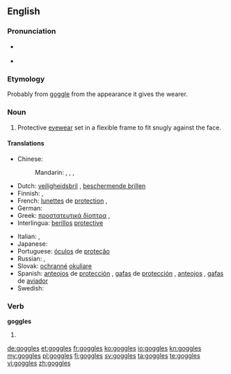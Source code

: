 ==English==

===Pronunciation===
* {{a|US}} {{IPA|/ˈɡɑ.ɡəlz/}}
* {{audio|en-us-goggles.ogg|Audio (US)}}

===Etymology===
Probably from [[goggle]] from the appearance it gives the wearer.

===Noun===
{{en-plural noun}}

# Protective [[eyewear]] set in a flexible frame to fit snugly against the face.

====Translations====
{{trans-top|protective eyewear}}
* Chinese:
*: Mandarin: {{qualifier|esp. wind}} {{t|zh|風鏡|sc=Hani}}, {{t|zh|风镜|tr=fēngjìng|sc=Hani}}, {{t|zh|護眼鏡|sc=Hani}}, {{t|zh|护眼镜|tr=hù yǎnjìng|sc=Hani}}
* Dutch: [[veiligheidsbril]] {{m}}, [[beschermende brillen]] {{m|p}}
* Finnish: {{t|fi|suojalasit|p}}, {{t|fi|silmäsuojat|p}}
* French: [[lunettes]] de [[protection]] {{f|p}}, {{t|fr|lunettes|f|p}}
* German: {{t|de|Schutzbrille|f}}
* Greek: [[προστατευτικά δίοπτρα]] {{p}}, {{t|el|προστατευτικά δίοπτρα|p|tr=prostateutiká díoptra|sc=Grek}}
* Interlingua: [[berillos]] [[protective]]
{{trans-mid}}
* Italian: {{t-|it|occhiali di protezione|m|p}}, {{t-|it|occhiali protettivi|m|p}}
* Japanese: {{t|ja|ゴーグル|tr=gōguru|sc=Jpan}}
* Portuguese: [[óculos]] de [[proteção]] {{m|p}}
* Russian: {{t|ru|защитные очки|n|p|tr=zaščítnyje očkí|sc=Cyrl}}, {{qualifier|neologism}} {{t|ru|гоглы|m|p|tr=gógly|sc=Cyrl}}
* Slovak: [[ochranné]] [[okuliare]] {{m|p}}
* Spanish: [[anteojos]] de [[protección]] {{m|p}}, [[gafas]] de [[protección]] {{f|p}}, [[anteojos]] {{m|p}}, [[gafas]] de [[aviador]] {{m|p}}
* Swedish: {{t-|sv|skyddsglasögon|p}}
{{trans-bottom}}

===Verb===
'''goggles'''

# {{third-person singular of|goggle}}

[[de:goggles]]
[[et:goggles]]
[[fr:goggles]]
[[ko:goggles]]
[[io:goggles]]
[[kn:goggles]]
[[my:goggles]]
[[pl:goggles]]
[[fi:goggles]]
[[sv:goggles]]
[[ta:goggles]]
[[te:goggles]]
[[vi:goggles]]
[[zh:goggles]]